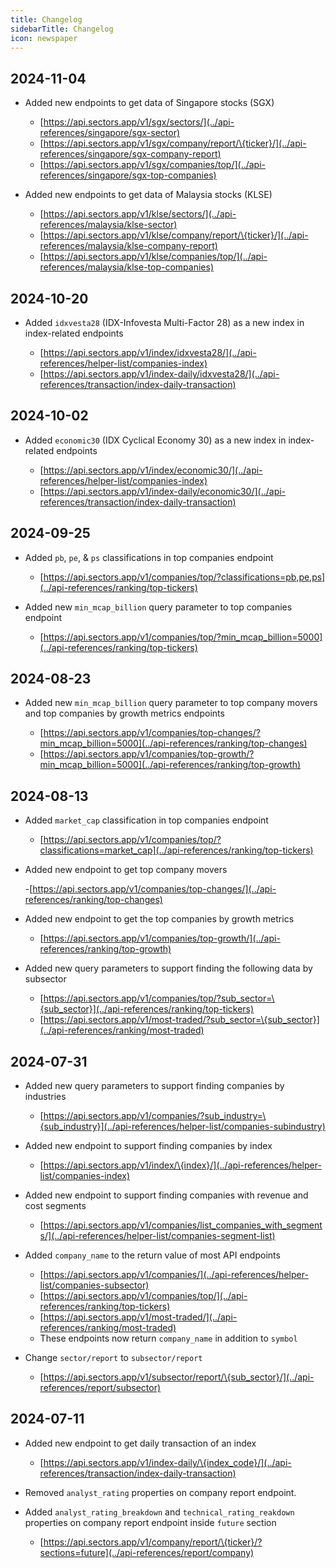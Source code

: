 ```yaml
---
title: Changelog
sidebarTitle: Changelog
icon: newspaper
---
```


## 2024-11-04

- Added new endpoints to get data of Singapore stocks (SGX)

  - [https://api.sectors.app/v1/sgx/sectors/](../api-references/singapore/sgx-sector)
  - [https://api.sectors.app/v1/sgx/company/report/\{ticker}/](../api-references/singapore/sgx-company-report)
  - [https://api.sectors.app/v1/sgx/companies/top/](../api-references/singapore/sgx-top-companies)

- Added new endpoints to get data of Malaysia stocks (KLSE)

  - [https://api.sectors.app/v1/klse/sectors/](../api-references/malaysia/klse-sector)
  - [https://api.sectors.app/v1/klse/company/report/\{ticker}/](../api-references/malaysia/klse-company-report)
  - [https://api.sectors.app/v1/klse/companies/top/](../api-references/malaysia/klse-top-companies)

## 2024-10-20

- Added `idxvesta28` (IDX-Infovesta Multi-Factor 28) as a new index in index-related endpoints

  - [https://api.sectors.app/v1/index/idxvesta28/](../api-references/helper-list/companies-index)
  - [https://api.sectors.app/v1/index-daily/idxvesta28/](../api-references/transaction/index-daily-transaction)

## 2024-10-02

- Added `economic30` (IDX Cyclical Economy 30) as a new index in index-related endpoints

  - [https://api.sectors.app/v1/index/economic30/](../api-references/helper-list/companies-index)
  - [https://api.sectors.app/v1/index-daily/economic30/](../api-references/transaction/index-daily-transaction)

## 2024-09-25

- Added `pb`, `pe`, & `ps` classifications in top companies endpoint

  - [https://api.sectors.app/v1/companies/top/?classifications=pb,pe,ps](../api-references/ranking/top-tickers)

- Added new `min_mcap_billion` query parameter to top companies endpoint

  - [https://api.sectors.app/v1/companies/top/?min_mcap_billion=5000](../api-references/ranking/top-tickers)

## 2024-08-23

- Added new `min_mcap_billion` query parameter to top company movers and top companies by growth metrics endpoints

  - [https://api.sectors.app/v1/companies/top-changes/?min_mcap_billion=5000](../api-references/ranking/top-changes)
  - [https://api.sectors.app/v1/companies/top-growth/?min_mcap_billion=5000](../api-references/ranking/top-growth)

## 2024-08-13

- Added `market_cap` classification in top companies endpoint

  - [https://api.sectors.app/v1/companies/top/?classifications=market_cap](../api-references/ranking/top-tickers)

- Added new endpoint to get top company movers

  -[https://api.sectors.app/v1/companies/top-changes/](../api-references/ranking/top-changes)

- Added new endpoint to get the top companies by growth metrics

  - [https://api.sectors.app/v1/companies/top-growth/](../api-references/ranking/top-growth)

- Added new query parameters to support finding the following data by subsector

  - [https://api.sectors.app/v1/companies/top/?sub_sector=\{sub_sector}](../api-references/ranking/top-tickers)
  - [https://api.sectors.app/v1/most-traded/?sub_sector=\{sub_sector}](../api-references/ranking/most-traded)

## 2024-07-31

- Added new query parameters to support finding companies by industries

  - [https://api.sectors.app/v1/companies/?sub_industry=\{sub_industry}](../api-references/helper-list/companies-subindustry)

- Added new endpoint to support finding companies by index

  - [https://api.sectors.app/v1/index/\{index}/](../api-references/helper-list/companies-index)

- Added new endpoint to support finding companies with revenue and cost segments

  - [https://api.sectors.app/v1/companies/list_companies_with_segments/](../api-references/helper-list/companies-segment-list)

- Added `company_name` to the return value of most API endpoints

  - [https://api.sectors.app/v1/companies/](../api-references/helper-list/companies-subsector)
  - [https://api.sectors.app/v1/companies/top/](../api-references/ranking/top-tickers)
  - [https://api.sectors.app/v1/most-traded/](../api-references/ranking/most-traded)
  - These endpoints now return `company_name` in addition to `symbol`

- Change `sector/report` to `subsector/report`

  - [https://api.sectors.app/v1/subsector/report/\{sub_sector}/](../api-references/report/subsector)

## 2024-07-11

- Added new endpoint to get daily transaction of an index

  - [https://api.sectors.app/v1/index-daily/\{index_code}/](../api-references/transaction/index-daily-transaction)

- Removed `analyst_rating` properties on company report endpoint.

- Added `analyst_rating_breakdown` and `technical_rating_reakdown` properties on company report endpoint inside `future` section

  - [https://api.sectors.app/v1/company/report/\{ticker}/?sections=future](../api-references/report/company)
